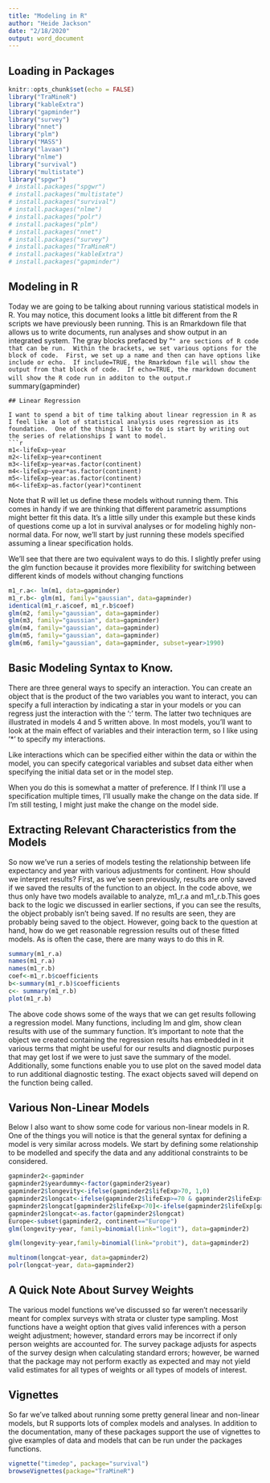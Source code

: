 ---
title: "Modeling in R"
author: "Heide Jackson"
date: "2/18/2020"
output: word_document
---
## Loading in Packages
```{r setup, include=FALSE}
knitr::opts_chunk$set(echo = FALSE)
library("TraMineR")
library("kableExtra")
library("gapminder")
library("survey")
library("nnet")
library("plm")
library("MASS")
library("lavaan")
library("nlme")
library("survival")
library("multistate")
library("spgwr")
# install.packages("spgwr")
# install.packages("multistate")
# install.packages("survival")
# install.packages("nlme")
# install.packages("polr")
# install.packages("plm")
# install.packages("nnet")
# install.packages("survey")
# install.packages("TraMineR")
# install.packages("kableExtra")
# install.packages("gapminder")
```

## Modeling in R
Today we are going to be talking about running various statistical models in R.  You may notice, this document looks a little bit different from the R scripts we have previously been running.  This is an Rmarkdown file that allows us to write documents, run analyses and show output in an integrated system.  The gray blocks prefaced by "```" are sections of R code that can be run.  Within the brackets, we set various options for the block of code.  First, we set up a name and then can have options like include or echo.  If include=TRUE, the Rmarkdown file will show the output from that block of code.  If echo=TRUE, the rmarkdown document will show the R code run in additon to the output.
```{r summary, include=TRUE, echo=TRUE}
summary(gapminder)
```
## Linear Regression

I want to spend a bit of time talking about linear regression in R as I feel like a lot of statistical analysis uses regression as its foundation.  One of the things I like to do is start by writing out the series of relationships I want to model.
```{r models, include=TRUE, echo=TRUE}
m1<-lifeExp~year
m2<-lifeExp~year+continent
m3<-lifeExp~year+as.factor(continent)
m4<-lifeExp~year*as.factor(continent)
m5<-lifeExp~year:as.factor(continent)
m6<-lifeExp~as.factor(year)*continent
```
Note that R will let us define these models without running them.  This comes in handy if we are thinking that different parametric assumptions might better fit this data.  It's a little silly under this example but these kinds of questions come up a lot in survival analyses or for modeling highly non-normal data.  For now, we'll start by just running these models specified assuming a linear specification holds.

We'll see that there are two equivalent ways to do this.  I slightly prefer using the glm function because it provides more flexibility for switching between different kinds of models without changing functions
```{r linear, include=FALSE, echo=FALSE}
m1_r.a<- lm(m1, data=gapminder)
m1_r.b<- glm(m1, family="gaussian", data=gapminder)
identical(m1_r.a$coef, m1_r.b$coef)
glm(m2, family="gaussian", data=gapminder)
glm(m3, family="gaussian", data=gapminder)
glm(m4, family="gaussian", data=gapminder)
glm(m5, family="gaussian", data=gapminder)
glm(m6, family="gaussian", data=gapminder, subset=year>1990)
```

## Basic Modeling Syntax to Know.  

There are three general ways to specify an interaction.  You can create an object that is the product of the two variables you want to interact, you can specify a full interaction by indicating a star in your models or you can regress just the interaction with the ':' term.  The latter two techniques are illustrated in models 4 and 5 written above.  In most models, you'll want to look at the main effect of variables and their interaction term, so I like using '*' to specify my interactions. 

Like interactions which can be specified either within the data or within the model, you can specify categorical variables and subset data either when specifying the initial data set or in the model step.  

When you do this is somewhat a matter of preference.  If I think I'll use a specification multiple times, I'll usually make the change on the data side.  If I'm still testing, I might just make the change on the model side.

## Extracting Relevant Characteristics from the Models
So now we've run a series of models testing the relationship between life expectancy and year with various adjustments for continent.  How should we interpret results?  First, as we've seen previously, results are only saved if we saved the results of the function to an object.  In the code above, we thus only have two models available to analyze, m1_r.a and m1_r.b.This goes back to the logic we discussed in earlier sections, if you can see the results, the object probably isn't being saved.  If no results are seen, they are probably being saved to the object.  However, going back to the question at hand, how do we get reasonable regression results out of these fitted models.  As is often the case, there are many ways to do this in R.
```{r results, include=FALSE, echo=TRUE}
summary(m1_r.a)
names(m1_r.a)
names(m1_r.b)
coef<-m1_r.b$coefficients
b<-summary(m1_r.b)$coefficients
c<- summary(m1_r.b)
plot(m1_r.b)

```
The above code shows some of the ways that we can get results following a regression model.  Many functions, including lm and glm, show clean results with use of the summary function.  It's important to note that the object we created containing the regression results has embedded in it various terms that might be useful for our results and diagnostic purposes that may get lost if we were to just save the summary of the model.  Additionally,  some functions enable you to use plot on the saved model data to run additional diagnostic testing.  The exact objects saved will depend on the function being called.

## Various Non-Linear Models
Below I also want to show some code for various non-linear models in R.  One of the things you will notice is that the general syntax for defining a model is very similar across models.  We start by defining some relationship to be modelled and specify the data and any additional constraints to be considered.
```{r datamodifications, include=TRUE, echo=TRUE}
gapminder2<-gapminder
gapminder2$yeardummy<-factor(gapminder2$year)
gapminder2$longevity<-ifelse(gapminder2$lifeExp>70, 1,0)
gapminder2$longcat<-ifelse(gapminder2$lifeExp>=70 & gapminder2$lifeExp>50, 3,2)
gapminder2$longcat[gapminder2$lifeExp<70]<-ifelse(gapminder2$lifeExp[gapminder2$lifeExp<70]>50 & gapminder2$lifeExp[gapminder2$lifeExp<70]<70, 2,1)
gapminder2$longcat<-as.factor(gapminder2$longcat)
Europe<-subset(gapminder2, continent=="Europe")
glm(longevity~year, family=binomial(link="logit"), data=gapminder2)

glm(longevity~year,family=binomial(link="probit"), data=gapminder2)

multinom(longcat~year, data=gapminder2)
polr(longcat~year, data=gapminder2)

```

## A Quick Note About Survey Weights

The various model functions we've discussed so far weren't necessarily meant for complex surveys with strata or cluster type sampling.  Most functions have a weight option that gives valid inferences with a person weight adjustment; however, standard errors may be incorrect if only person weights are accounted for.  The survey package adjusts for aspects of the survey design when calculating standard errors; however, be warned that the package may not perform exactly as expected and may not yield valid estimates for all types of weights or all types of models of interest.

## Vignettes

So far we've talked about running some pretty general linear and non-linear models, but R supports lots of complex models and analyses.  In addition to the documentation, many of these packages support the use of vignettes to give examples of data and models that can be run under the packages functions.  

```{r vignettes, include=TRUE, echo=TRUE}
vignette("timedep", package="survival")
browseVignettes(package="TraMineR")
```
